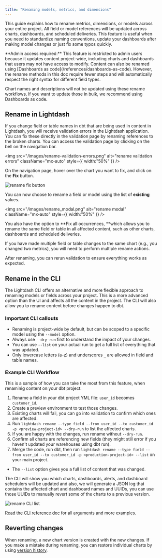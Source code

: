 ```yaml
---
title: "Renaming models, metrics, and dimensions"
---
```


This guide explains how to rename metrics, dimensions, or models across your entire project. All field or model references will be updated across charts, dashboards, and scheduled deliveries. This feature is useful when you need to standardize naming conventions, update your dashboards after making model changes or just fix some typos quickly.

<Warning>
  **Admin access required:** This feature is restricted to admin users because it updates content project-wide, including charts and dashboards that users may not have access to modify.
</Warning>

<Info>
  Content can also be renamed using [Dashboards as code](/references/dashboards-as-code). However, the rename methods in this doc require fewer steps and will automatically respect the right syntax for different field types. 

  Chart names and descriptions will not be updated using these rename workflows. If you want to update those in bulk, we recommend using Dashboards as code.
</Info>

## Rename in Lightdash

If you change field or table names in dbt that are being used in content in Lightdash, you will receive validation errors in the Lightdash application. You can fix these directly in the validation page by renaming references to the broken charts. You can access the validation page by clicking on the bell on the navigation bar.

<img
  src="/images/rename-validation-errors.png"
  alt="rename validation errors"
  className="mx-auto"
  style={{ width:"50%" }}
/>

On the navigation page, hover over the chart you want to fix, and click on the **Fix** button.

![rename fix button](/images/rename_fix_button.png)

You can now choose to rename a field or model using the list of **existing** values.

<img
  src="/images/rename_modal.png"
  alt="rename modal"
  className="mx-auto"
  style={{ width:"50%" }}
/>

You also have the option to **Fix all occurrences, **which allows you to rename the same field or table in all affected content, such as other charts, dashboards and scheduled deliveries.

If you have made multiple field or table changes to the same chart (e.g., you changed two metrics), you will need to perform multiple rename actions.

After renaming, you can rerun validation to ensure everything works as expected.

## Rename in the CLI

The Lightdash CLI offers an alternative and more flexible approach to renaming models or fields across your project. This is a more advanced option than the UI and affects all the content in the project. The CLI will also allow you to rename content before changes happen to dbt.

### Important CLI callouts

- Renaming is project-wide by default, but can be scoped to a specific model using the `--model` option.
- Always use `--dry-run` first to understand the impact of your changes.
- You can use `--list` on your actual run to get a full list of everything that was updated.
- Only lowercase letters (a-z) and underscores `_` are allowed in field and table names.

### Example CLI Workflow

This is a sample of how you can take the most from this feature, when renaminig content on your dbt project.

1. Rename a field in your dbt project YML file: `user_id` becomes `customer_id`.
2. Create a preview environment to test those changes.
3. Existing charts will fail, you can go into validation to confirm which ones are affected.
4. Run `lightdash rename --type field --from user_id --to customer_id -p <preview-project-id> --dry-run`  to list the affected charts.
5. If you are happy with the changes, run rename without `--dry-run`.
6. Confirm all charts are referencing new fields (they might still error if you haven't updated your warehouses using dbt run).
7. Merge the code, run dbt, then run `lightdash rename --type field --from user_id --to customer_id -p <production-project-id> --list` on your main project.

- The `--list` option gives you a full list of content that was changed.

The CLI will show you which charts, dashboards, alerts, and dashboard schedulers will be updated and also, we will generate a JSON log that contains the affected chart and dashboard names and UUIDs, you can use those UUIDs to manually revert some of the charts to a previous version.

![rename CLI list](/images/rename_cli_list.png)

[Read the CLI reference doc](/references/lightdash-cli#lightdash-rename) for all arguments and more examples.

## Reverting changes

When renaming, a new chart version is created with the new changes. If you make a mistake during renaming, you can restore individual charts by using [version history](https://docs.lightdash.com/guides/version-history#chart-version-history).